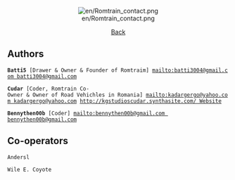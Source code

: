 <center>[[File:en/Romtrain contact.png]]</center>

<center>[[en/Community/NewGRF/Romtrain|Back]]</center>

==Authors==
 '''Batti5''' [Drawer & Owner & Founder of Romtraim] [[mailto:batti3004@gmail.com batti3004@gmail.com]]

 '''Cudar''' [Coder, Romtrain Co-Owner & Owner of Road Vehichles in Romania] [[mailto:kadargergo@yahoo.com kadargergo@yahoo.com]] [[http://kgstudioscudar.synthasite.com/ Website]]

 '''Bennythen00b''' [Coder] [[mailto:bennythen00b@gmail.com bennythen00b@gmail.com]]

==Co-operators==
 Andersl

 Wile E. Coyote